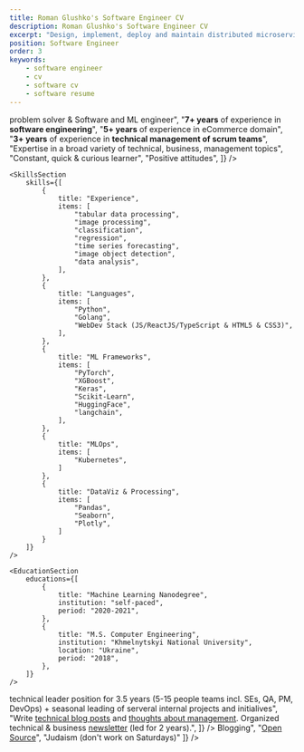 ```yaml
---
title: Roman Glushko's Software Engineer CV
description: Roman Glushko's Software Engineer CV
excerpt: "Design, implement, deploy and maintain distributed microservice systems"
position: Software Engineer
order: 3
keywords:
    - software engineer
    - cv
    - software cv
    - software resume
---
```


<div className="cv-content-column additional-column">
    <ProfileSection
        items={[
            "Aspiring <strong>problem solver</strong> & Software and ML engineer",
            "<strong>7+ years</strong> of experience in <strong>software engineering</strong>",
            "<strong>5+ years</strong> of experience in eCommerce domain",
            "<strong>3+ years</strong> of experience in <strong>technical management of scrum teams</strong>",
            "Expertise in a broad variety of technical, business, management topics",
            "Constant, quick & curious learner",
            "Positive attitudes",
        ]}
    /> 

    <SkillsSection
        skills={[
            {
                title: "Experience",
                items: [
                    "tabular data processing",
                    "image processing",
                    "classification", 
                    "regression", 
                    "time series forecasting", 
                    "image object detection", 
                    "data analysis",
                ],
            },
            {
                title: "Languages",
                items: [
                    "Python", 
                    "Golang", 
                    "WebDev Stack (JS/ReactJS/TypeScript & HTML5 & CSS3)",
                ],
            },
            {
                title: "ML Frameworks",
                items: [
                    "PyTorch", 
                    "XGBoost", 
                    "Keras", 
                    "Scikit-Learn",
                    "HuggingFace",
                    "langchain",
                ],
            },
            {
                title: "MLOps",
                items: [
                    "Kubernetes",
                ]
            },
            {
                title: "DataViz & Processing",
                items: [
                    "Pandas",
                    "Seaborn", 
                    "Plotly", 
                ]
            }
        ]}
    />

    <EducationSection 
        educations={[
            {
                title: "Machine Learning Nanodegree",
                institution: "self-paced",
                period: "2020-2021",
            },
            {
                title: "M.S. Computer Engineering",
                institution: "Khmelnytskyi National University",
                location: "Ukraine",
                period: "2018",
            },
        ]}
    />
</div>

<div class="cv-content-column main-column">
    <ManagementSection
        items={[
            "Hold a full-time <strong>technical leader position</strong> for 3.5 years (5-15 people teams incl. SEs, QA, PM, DevOps) + seasonal leading of serveral internal projects and initialives",
            "Write <a target='_blank' rel='noopener' href='https://www.romaglushko.com/blog/'>technical blog posts</a> and <a target='_blank' rel='noopener' href='https://www.romaglushko.com/thoughts/'>thoughts about management</a>. Organized technical & business <a target='_blank' rel='noopener' href='https://www.atwix.com/magento/atwix-magenews-jun-2020/'>newsletter</a> (led for 2 years).",
        ]}
    />
    <HobbySection hobbies={[
        "Scooter Driving",
        "Self-Improvement",
        "Reading",
        "<a rel='me' target='_blank' rel='noopener' href='https://www.romaglushko.com/blog/'>Blogging</a>",
        "<a target='_blank' href='https://github.com/roma-glushko'>Open Source</a>",
        "Judaism (don't work on Saturdays)"
    ]} />
</div>